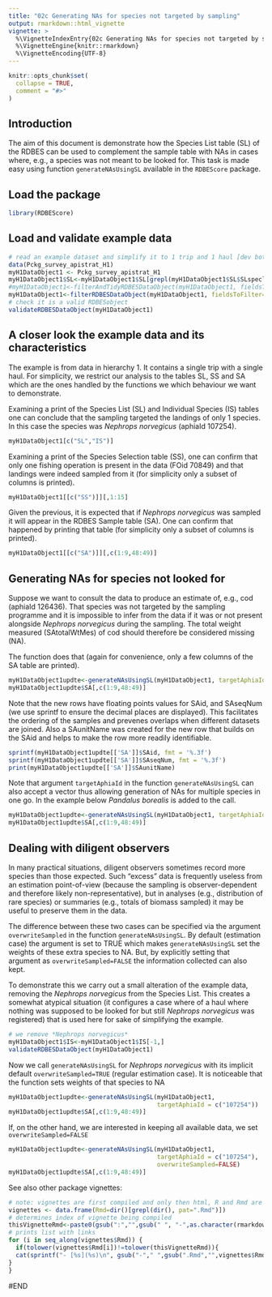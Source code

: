 ```yaml
---
title: "02c Generating NAs for species not targeted by sampling"
output: rmarkdown::html_vignette
vignette: >
  %\VignetteIndexEntry{02c Generating NAs for species not targeted by sampling}
  %\VignetteEngine{knitr::rmarkdown}
  %\VignetteEncoding{UTF-8}
---
```


```r
knitr::opts_chunk$set(
  collapse = TRUE,
  comment = "#>"
)
```


## Introduction

The aim of this document is demonstrate how the Species List table (SL) of the RDBES can be used to complement the sample table with NAs in cases where, e.g., a species was not meant to be looked for. This task is made easy using function `generateNAsUsingSL` available in the `RDBEScore` package.

## Load the package

```r
library(RDBEScore)
```

## Load and validate example data

```r
# read an example dataset and simplify it to 1 trip and 1 haul [dev bote: this section needs to be reworked when data and filterRDBESDataObject are  updated]
data(Pckg_survey_apistrat_H1)
myH1DataObject1 <- Pckg_survey_apistrat_H1
myH1DataObject1$SL<-myH1DataObject1$SL[grepl(myH1DataObject1$SL$SLspeclistName, pat="Pckg_survey_apistrat_H1"),]
#myH1DataObject1<-filterAndTidyRDBESDataObject(myH1DataObject1, fieldsToFilter="FOid",valuesToFilter=70849, killOrphans = TRUE)
myH1DataObject1<-filterRDBESDataObject(myH1DataObject1, fieldsToFilter="SSid",valuesToFilter=227694, killOrphans = TRUE)
# check it is a valid RDBESobject
validateRDBESDataObject(myH1DataObject1)
```

## A closer look the example data and its characteristics

The example is from data in hierarchy 1. It contains a single trip with a single haul. For simplicity, we restrict our analysis to the tables SL, SS and SA which are the ones handled by the functions we which behaviour we want to demonstrate. 

Examining a print of the Species List (SL) and Individual Species (IS) tables one can conclude that the sampling targeted the landings of only 1 species. In this case the species was *Nephrops norvegicus* (aphiaId 107254).

```r
myH1DataObject1[c("SL","IS")]
```

Examining a print of the Species Selection table (SS), one can confirm that only one fishing operation is present in the data (FOid 70849) and that landings were indeed sampled from it (for simplicity only a subset of columns is printed).

```r
myH1DataObject1[[c("SS")]][,1:15]
```
Given the previous, it is  expected that if *Nephrops norvegicus* was sampled it will appear in the RDBES Sample table (SA). One can confirm that happened by printing that table (for simplicity only a subset of columns is printed).
```r
myH1DataObject1[[c("SA")]][,c(1:9,48:49)]
```

## Generating NAs for species not looked for

Suppose we want to consult the data to produce an estimate of, e.g., cod (aphiaId 126436). That species was not targeted by the sampling programme and it is impossible to infer from the data if it was or not present alongside *Nephrops norvegicus* during the sampling. The total weight measured (SAtotalWtMes) of cod should therefore be considered missing (NA). 

The function \code{generateNAsUsingSL} does that (again for convenience, only a few columns of the SA table are printed).

```r
myH1DataObject1updte<-generateNAsUsingSL(myH1DataObject1, targetAphiaId = c("126436"))
myH1DataObject1updte$SA[,c(1:9,48:49)]
```

Note that the new rows have floating points values for SAid, and SAseqNum (we use sprintf to ensure the decimal places are displayed). This facilitates the ordering of the samples and prevenes overlaps when different datasets are joined. Also a SAunitName was created for the new row that builds on the SAid and helps to make the row more readily identifiable.
```r
sprintf(myH1DataObject1updte[['SA']]$SAid, fmt = '%.3f')
sprintf(myH1DataObject1updte[['SA']]$SAseqNum, fmt = '%.3f')
print(myH1DataObject1updte[['SA']]$SAunitName)
```

Note that argument `targetAphiaId` in the function `generateNAsUsingSL` can also accept a vector thus allowing generation of NAs for multiple species in one go. In the example below *Pandalus borealis* is added to the call.

```r
myH1DataObject1updte<-generateNAsUsingSL(myH1DataObject1, targetAphiaId = c("126436","107649"))
myH1DataObject1updte$SA[,c(1:9,48:49)]
```

## Dealing with diligent observers

In many practical situations, diligent observers sometimes record more species than those expected. Such "excess" data is frequently useless from an estimation point-of-view (because the sampling is observer-dependent and therefore likely non-representative), but in analyses (e.g., distribution of rare species) or summaries (e.g., totals of biomass sampled) it may be useful to preserve them in the data.

The difference between these two cases can be specified via the argument `overwriteSampled` in the function `generateNAsUsingSL`. By default (estimation case) the argument is set to TRUE which makes `generateNAsUsingSL` set the weights of these extra species to NA. But, by explicitly setting that argument as `overwriteSampled=FALSE` the information collected can also kept.

To demonstrate this we carry out a small alteration of the example data, removing the *Nephrops norvegicus* from the Species List. This creates a somewhat  atypical situation (it configures a case where of a haul where nothing was supposed to be looked for but still *Nephrops norvegicus* was registered) that is used here for sake of simplifying the example.

```r
# we remove *Nephrops norvegicus*
myH1DataObject1$IS<-myH1DataObject1$IS[-1,]
validateRDBESDataObject(myH1DataObject1)

```

Now we call `generateNAsUsingSL` for *Nephrops norvegicus* with its implicit default `overwriteSampled=TRUE` (regular estimation case). It is noticeable that the function sets weights of that species to NA

```r
myH1DataObject1updte<-generateNAsUsingSL(myH1DataObject1, 
                                         targetAphiaId = c("107254"))
myH1DataObject1updte$SA[,c(1:9,48:49)]
```

If, on the other hand, we are interested in keeping all available data, we set `overwriteSampled=FALSE`

```r
myH1DataObject1updte<-generateNAsUsingSL(myH1DataObject1, 
                                         targetAphiaId = c("107254"),
                                         overwriteSampled=FALSE)
myH1DataObject1updte$SA[,c(1:9,48:49)]
```
See also other package vignettes:

```r
# note: vignettes are first compiled and only then html, R and Rmd are moved to folder doc
vignettes <- data.frame(Rmd=dir()[grepl(dir(), pat=".Rmd")])
# determines index of vignette being compiled
thisVignetteRmd<-paste0(gsub(":","",gsub(" ", "-",as.character(rmarkdown::metadata$title))),".Rmd")
# prints list with links
for (i in seq_along(vignettes$Rmd)) {
  if(tolower(vignettes$Rmd[i])!=tolower(thisVignetteRmd)){
  cat(sprintf("- [%s](%s)\n", gsub("-"," ",gsub(".Rmd","",vignettes$Rmd[i])), gsub(".Rmd",".html",vignettes$Rmd[i])))
}
}
```

#END
